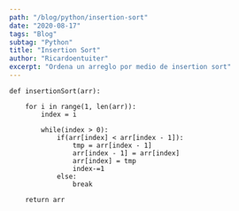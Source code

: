 ```yaml
---
path: "/blog/python/insertion-sort"
date: "2020-08-17"
tags: "Blog"
subtag: "Python"
title: "Insertion Sort"
author: "Ricardoentuiter"
excerpt: "Ordena un arreglo por medio de insertion sort"
---
```


```python{numberLines: true}
def insertionSort(arr):
    
    for i in range(1, len(arr)):
        index = i

        while(index > 0):
            if(arr[index] < arr[index - 1]):
                tmp = arr[index - 1]
                arr[index - 1] = arr[index]
                arr[index] = tmp
                index-=1
            else:
                break

    return arr

```
